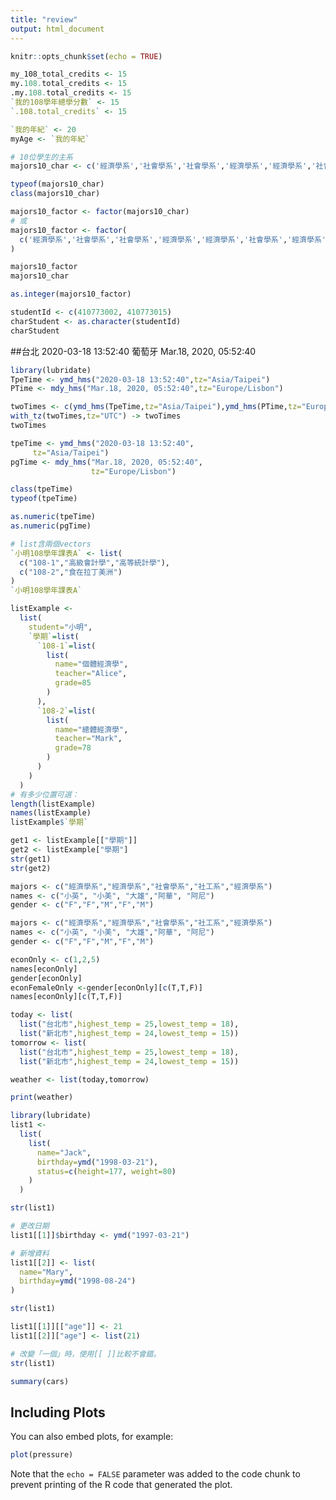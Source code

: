 ```yaml
---
title: "review"
output: html_document
---
```


```r
knitr::opts_chunk$set(echo = TRUE)
```

```r
my_108_total_credits <- 15
my.108.total_credits <- 15
.my.108.total_credits <- 15
`我的108學年總學分數` <- 15 
`.108.total_credits` <- 15
```
```r
`我的年紀` <- 20
myAge <- `我的年紀`
```
```r
# 10位學生的主系
majors10_char <- c('經濟學系','社會學系','社會學系','經濟學系','經濟學系','社會學系','經濟學系','經濟學系','經濟學系','社會學系')

typeof(majors10_char)
class(majors10_char)
```
```r
majors10_factor <- factor(majors10_char)
# 或
majors10_factor <- factor(
  c('經濟學系','社會學系','社會學系','經濟學系','經濟學系','社會學系','經濟學系','經濟學系','經濟學系','社會學系')
)

majors10_factor
majors10_char

```
```r
as.integer(majors10_factor) 
```
```r
studentId <- c(410773002, 410773015)
charStudent <- as.character(studentId)
charStudent
```
##台北 2020-03-18 13:52:40
  葡萄牙 Mar.18, 2020, 05:52:40

```r
library(lubridate)
TpeTime <- ymd_hms("2020-03-18 13:52:40",tz="Asia/Taipei")
PTime <- mdy_hms("Mar.18, 2020, 05:52:40",tz="Europe/Lisbon")

```
```r
twoTimes <- c(ymd_hms(TpeTime,tz="Asia/Taipei"),ymd_hms(PTime,tz="Europe/Lisbon"))
with_tz(twoTimes,tz="UTC") -> twoTimes
twoTimes
```
```r
tpeTime <- ymd_hms("2020-03-18 13:52:40",
     tz="Asia/Taipei")
pgTime <- mdy_hms("Mar.18, 2020, 05:52:40",
                  tz="Europe/Lisbon")
```
```r
class(tpeTime)
typeof(tpeTime)

as.numeric(tpeTime)
as.numeric(pgTime)
```
```r
# list含兩個vectors
`小明108學年課表A` <- list(
  c("108-1","高級會計學","高等統計學"),
  c("108-2","食在拉丁美洲")
)
`小明108學年課表A`
```
```r
listExample <- 
  list(
    student="小明",
    `學期`=list(
      `108-1`=list(
        list(
          name="個體經濟學",
          teacher="Alice",
          grade=85
        )
      ),
      `108-2`=list(
        list(
          name="總體經濟學",
          teacher="Mark",
          grade=78
        )
      )
    )
  )
# 有多少位置可選：
length(listExample)
names(listExample)
listExample$`學期`
```
```r
get1 <- listExample[["學期"]]
get2 <- listExample["學期"]
str(get1)
str(get2)
```
```r
majors <- c("經濟學系","經濟學系","社會學系","社工系","經濟學系")
names <- c("小英", "小美", "大雄","阿華", "阿尼")
gender <- c("F","F","M","F","M")
```
```r
majors <- c("經濟學系","經濟學系","社會學系","社工系","經濟學系")
names <- c("小英", "小美", "大雄","阿華", "阿尼")
gender <- c("F","F","M","F","M")

econOnly <- c(1,2,5)
names[econOnly]
gender[econOnly]
econFemaleOnly <-gender[econOnly][c(T,T,F)]
names[econOnly][c(T,T,F)]
```
```r
today <- list(
  list("台北市",highest_temp = 25,lowest_temp = 18),
  list("新北市",highest_temp = 24,lowest_temp = 15))
tomorrow <- list(
  list("台北市",highest_temp = 25,lowest_temp = 18),
  list("新北市",highest_temp = 24,lowest_temp = 15))

weather <- list(today,tomorrow)

print(weather)
```
```r
library(lubridate)
list1 <- 
  list(
    list(
      name="Jack",
      birthday=ymd("1998-03-21"),
      status=c(height=177, weight=80)
    )
  )

str(list1)
```
```r
# 更改日期
list1[[1]]$birthday <- ymd("1997-03-21")

# 新增資料
list1[[2]] <- list(
  name="Mary",
  birthday=ymd("1998-08-24")
)

str(list1)
```
```r
list1[[1]][["age"]] <- 21
list1[[2]]["age"] <- list(21)

# 改變「一個」時，使用[[ ]]比較不會錯。
str(list1)
```






```r
summary(cars)
```

## Including Plots

You can also embed plots, for example:

```r
plot(pressure)
```

Note that the `echo = FALSE` parameter was added to the code chunk to prevent printing of the R code that generated the plot.
